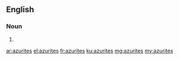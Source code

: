 ==English==

===Noun===
{{head|en|noun plural form}}

# {{plural of|azurite|lang=en}}

[[ar:azurites]]
[[el:azurites]]
[[fr:azurites]]
[[ku:azurites]]
[[mg:azurites]]
[[my:azurites]]